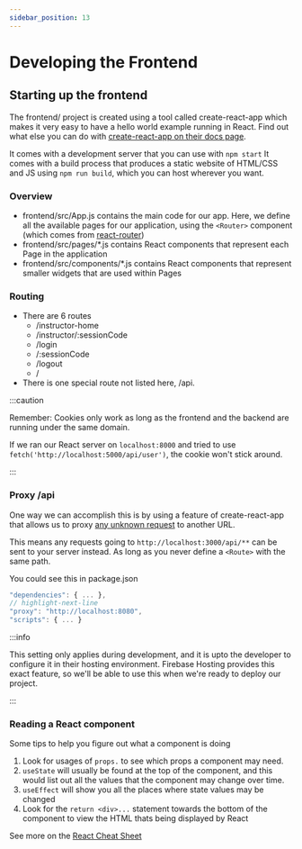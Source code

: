 ```yaml
---
sidebar_position: 13
---
```

# Developing the Frontend

## Starting up the frontend

The frontend/ project is created using a tool called create-react-app which makes it very easy to have a hello world example running in React. Find out what else you can do with [create-react-app on their docs page](https://create-react-app.dev/docs/getting-started).

It comes with a development server that you can use with `npm start`
It comes with a build process that produces a static website of HTML/CSS and JS using `npm run build`, which you can host wherever you want.

### Overview

* frontend/src/App.js contains the main code for our app. Here, we define all the available pages for our application, using the `<Router>` component (which comes from [react-router](https://reactrouter.com/en/main/start/concepts))
* frontend/src/pages/*.js contains React components that represent each Page in the application
* frontend/src/components/*.js contains React components that represent smaller widgets that are used within Pages

### Routing

* There are 6 routes
  * /instructor-home
  * /instructor/:sessionCode
  * /login
  * /:sessionCode
  * /logout
  * /
* There is one special route not listed here, /api.

:::caution

Remember: Cookies only work as long as the frontend and the backend are running under the same domain.

If we ran our React server on `localhost:8000` and tried to use `fetch('http://localhost:5000/api/user')`, the cookie won't stick around.

:::

### Proxy /api

One way we can accomplish this is by using a feature of create-react-app that allows us to proxy [any unknown request](https://create-react-app.dev/docs/proxying-api-requests-in-development/) to another URL.

This means any requests going to `http://localhost:3000/api/**` can be sent to your server instead. As long as you never define a `<Route>` with the same path.

You could see this in package.json

```js title=package.json
"dependencies": { ... },
// highlight-next-line
"proxy": "http://localhost:8080",
"scripts": { ... }
```

:::info

This setting only applies during development, and it is upto the developer to configure it in their hosting environment. Firebase Hosting provides this exact feature, so we'll be able to use this when we're ready to deploy our project.

:::

### Reading a React component

Some tips to help you figure out what a component is doing

1. Look for usages of `props.` to see which props a component may need.
2. `useState` will usually be found at the top of the component, and this would list out all the values that the component may change over time.
3. `useEffect` will show you all the places where state values may be changed
4. Look for the `return <div>...` statement towards the bottom of the component to view the HTML thats being displayed by React

See more on the [React Cheat Sheet](./../../resources/react-cheat-sheet)